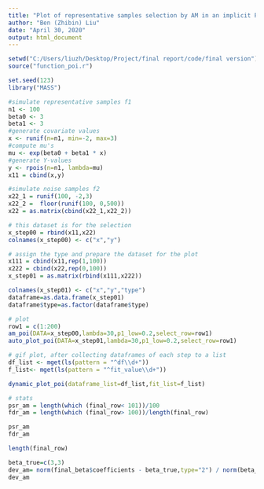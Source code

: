 ---
title: "Plot of representative samples selection by AM in an implicit Poisson mixture model"
author: "Ben (Zhibin) Liu"
date: "April 30, 2020"
output: html_document
---

```{r}
setwd("C:/Users/liuzh/Desktop/Project/final report/code/final version")
source("function_poi.r")

set.seed(123)
library("MASS")

#simulate representative samples f1
n1 <- 100
beta0 <- 3
beta1 <- 3
#generate covariate values
x <- runif(n=n1, min=-2, max=3)
#compute mu's
mu <- exp(beta0 + beta1 * x)
#generate Y-values
y <- rpois(n=n1, lambda=mu)
x11 = cbind(x,y)

#simulate noise samples f2
x22_1 = runif(100, -2,3)
x22_2 =  floor(runif(100, 0,500))
x22 = as.matrix(cbind(x22_1,x22_2))

# this dataset is for the selection 
x_step00 = rbind(x11,x22)
colnames(x_step00) <- c("x","y")

# assign the type and prepare the dataset for the plot 
x111 = cbind(x11,rep(1,100))
x222 = cbind(x22,rep(0,100))
x_step01 = as.matrix(rbind(x111,x222))

colnames(x_step01) <- c("x","y","type")
dataframe=as.data.frame(x_step01)
dataframe$type=as.factor(dataframe$type)

# plot
row1 = c(1:200)
am_poi(DATA=x_step00,lambda=30,p1_low=0.2,select_row=row1)
auto_plot_poi(DATA=x_step01,lambda=30,p1_low=0.2,select_row=row1)

# gif plot, after collecting dataframes of each step to a list
df_list <- mget(ls(pattern = "^df\\d+"))
f_list<- mget(ls(pattern = "^fit_value\\d+"))

dynamic_plot_poi(dataframe_list=df_list,fit_list=f_list)

# stats
psr_am = length(which (final_row< 101))/100
fdr_am = length(which (final_row> 100))/length(final_row)

psr_am
fdr_am

length(final_row)

beta_true=c(3,3)
dev_am= norm(final_beta$coefficients - beta_true,type="2") / norm(beta_true,type="2")
dev_am

```












